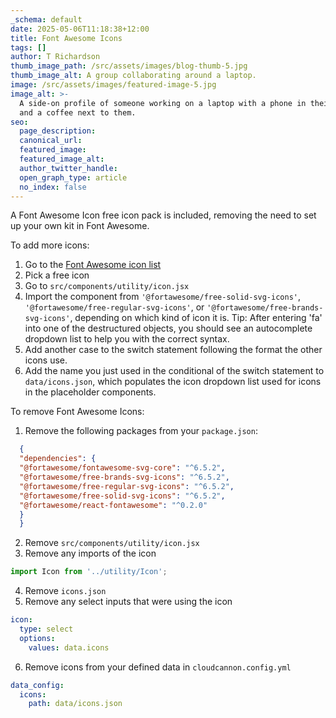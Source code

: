 ```yaml
---
_schema: default
date: 2025-05-06T11:18:38+12:00
title: Font Awesome Icons
tags: []
author: T Richardson
thumb_image_path: /src/assets/images/blog-thumb-5.jpg
thumb_image_alt: A group collaborating around a laptop.
image: /src/assets/images/featured-image-5.jpg
image_alt: >-
  A side-on profile of someone working on a laptop with a phone in their hand,
  and a coffee next to them.
seo:
  page_description:
  canonical_url:
  featured_image:
  featured_image_alt:
  author_twitter_handle:
  open_graph_type: article
  no_index: false
---
```


A Font Awesome Icon free icon pack is included, removing the need to set up your own kit in Font Awesome.

To add more icons:

1. Go to the [Font Awesome icon list](https://fontawesome.com/search?o=r&m=free)
2. Pick a free icon
3. Go to `src/components/utility/icon.jsx`
4. Import the component from `'@fortawesome/free-solid-svg-icons'`, `'@fortawesome/free-regular-svg-icons'`, or `'@fortawesome/free-brands-svg-icons'`, depending on which kind of icon it is. Tip: After entering 'fa' into one of the destructured objects, you should see an autocomplete dropdown list to help you with the correct syntax.
5. Add another case to the switch statement following the format the other icons use.
6. Add the name you just used in the conditional of the switch statement to `data/icons.json`, which populates the icon dropdown list used for icons in the placeholder components.

To remove Font Awesome Icons:

1. Remove the following packages from your `package.json`:

```json
  {
  "dependencies": {
  "@fortawesome/fontawesome-svg-core": "^6.5.2",
  "@fortawesome/free-brands-svg-icons": "^6.5.2",
  "@fortawesome/free-regular-svg-icons": "^6.5.2",
  "@fortawesome/free-solid-svg-icons": "^6.5.2",
  "@fortawesome/react-fontawesome": "^0.2.0"
  }
  }
```

2. Remove `src/components/utility/icon.jsx`
3. Remove any imports of the icon

```javascript
import Icon from '../utility/Icon';
```

4. Remove `icons.json`
5. Remove any select inputs that were using the icon

```yaml
icon:
  type: select
  options:
    values: data.icons
```

6. Remove icons from your defined data in `cloudcannon.config.yml`

```yaml
data_config:
  icons:
    path: data/icons.json
```